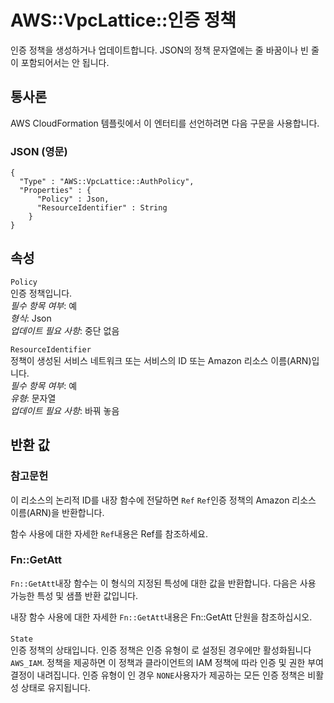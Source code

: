# AWS::VpcLattice::인증 정책

인증 정책을 생성하거나 업데이트합니다. JSON의 정책 문자열에는 줄 바꿈이나 빈 줄이 포함되어서는 안 됩니다.

## 통사론

AWS CloudFormation 템플릿에서 이 엔터티를 선언하려면 다음 구문을 사용합니다.

### JSON (영문)

```
{
  "Type" : "AWS::VpcLattice::AuthPolicy",
  "Properties" : {
      "Policy" : Json,
      "ResourceIdentifier" : String
    }
}
```

## 속성

`Policy`  
인증 정책입니다.  
_필수 항목 여부_: 예  
_형식_: Json  
_업데이트 필요 사항_: 중단 없음

`ResourceIdentifier`  
정책이 생성된 서비스 네트워크 또는 서비스의 ID 또는 Amazon 리소스 이름(ARN)입니다.  
_필수 항목 여부_: 예  
_유형_: 문자열  
_업데이트 필요 사항_: 바꿔 놓음

## 반환 값

### 참고문헌

이 리소스의 논리적 ID를 내장 함수에 전달하면 `Ref` `Ref`인증 정책의 Amazon 리소스 이름(ARN)을 반환합니다.

함수 사용에 대한 자세한 `Ref`내용은 Ref를 참조하세요.

### Fn::GetAtt

`Fn::GetAtt`내장 함수는 이 형식의 지정된 특성에 대한 값을 반환합니다. 다음은 사용 가능한 특성 및 샘플 반환 값입니다.

내장 함수 사용에 대한 자세한 `Fn::GetAtt`내용은 Fn::GetAtt 단원을 참조하십시오.

####

`State`  
인증 정책의 상태입니다. 인증 정책은 인증 유형이 로 설정된 경우에만 활성화됩니다 `AWS_IAM`. 정책을 제공하면 이 정책과 클라이언트의 IAM 정책에 따라 인증 및 권한 부여 결정이 내려집니다. 인증 유형이 인 경우 `NONE`사용자가 제공하는 모든 인증 정책은 비활성 상태로 유지됩니다.
